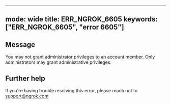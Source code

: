 
---
mode: wide
title: ERR_NGROK_6605
keywords: ["ERR_NGROK_6605", "error 6605"]
---

## Message
You may not grant administrator privileges to an account member. Only administrators may grant administrative privileges.




## Further help
If you're having trouble resolving this error, please reach out to [support@ngrok.com](mailto:support@ngrok.com?subject=Help%20with%20ERR_NGROK_6605)

